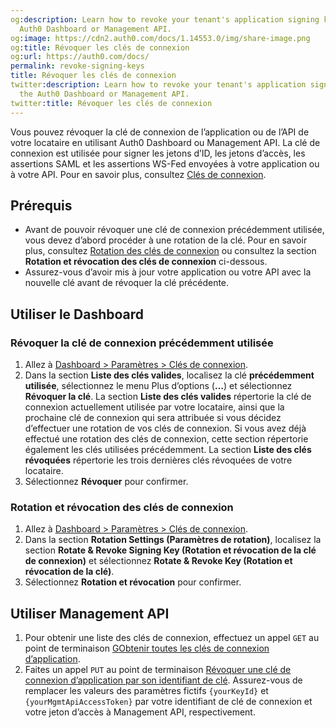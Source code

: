 ```yaml
---
og:description: Learn how to revoke your tenant's application signing key using the
  Auth0 Dashboard or Management API.
og:image: https://cdn2.auth0.com/docs/1.14553.0/img/share-image.png
og:title: Révoquer les clés de connexion
og:url: https://auth0.com/docs/
permalink: revoke-signing-keys
title: Révoquer les clés de connexion
twitter:description: Learn how to revoke your tenant's application signing key using
  the Auth0 Dashboard or Management API.
twitter:title: Révoquer les clés de connexion
---
```


Vous pouvez révoquer la clé de connexion de l’application ou de l’API de votre locataire en utilisant Auth0 Dashboard ou Management API. La clé de connexion est utilisée pour signer les jetons d’ID, les jetons d’accès, les assertions SAML et les assertions WS-Fed envoyées à votre application ou à votre API. Pour en savoir plus, consultez [Clés de connexion](/tenant-settings/signing-keys).

## Prérequis

* Avant de pouvoir révoquer une clé de connexion précédemment utilisée, vous devez d’abord procéder à une rotation de la clé. Pour en savoir plus, consultez [Rotation des clés de connexion](/tenant-settings/signing-keys/rotate-signing-keys) ou consultez la section **Rotation et révocation des clés de connexion** ci-dessous.
* Assurez-vous d’avoir mis à jour votre application ou votre API avec la nouvelle clé avant de révoquer la clé précédente.



## Utiliser le Dashboard

### Révoquer la clé de connexion précédemment utilisée

1. Allez à [Dashboard > Paramètres > Clés de connexion](%24%7Bmanage_url%7D/#/tenant/signing_keys).
2. Dans la section **Liste des clés valides**, localisez la clé **précédemment utilisée**, sélectionnez le menu Plus d’options (**…**) et sélectionnez **Révoquer la clé**. 
La section **Liste des clés valides** répertorie la clé de connexion actuellement utilisée par votre locataire, ainsi que la prochaine clé de connexion qui sera attribuée si vous décidez d’effectuer une rotation de vos clés de connexion. Si vous avez déjà effectué une rotation des clés de connexion, cette section répertorie également les clés utilisées précédemment.
La section **Liste des clés révoquées** répertorie les trois dernières clés révoquées de votre locataire.
3. Sélectionnez **Révoquer** pour confirmer.

### Rotation et révocation des clés de connexion

1. Allez à [Dashboard > Paramètres > Clés de connexion](%24%7Bmanage_url%7D/#/tenant/signing_keys).
2. Dans la section **Rotation Settings (Paramètres de rotation)**, localisez la section **Rotate & Revoke Signing Key (Rotation et révocation de la clé de connexion)** et sélectionnez **Rotate & Revoke Key (Rotation et révocation de la clé)**.
3. Sélectionnez **Rotation et révocation** pour confirmer.

## Utiliser Management API



1. Pour obtenir une liste des clés de connexion, effectuez un appel `GET` au point de terminaison [GObtenir toutes les clés de connexion d’application](/api/management/v2#!/Keys/get_signing_keys).
2. Faites un appel `PUT` au point de terminaison [Révoquer une clé de connexion d’application par son identifiant de clé](/api/management/v2#!/Keys/put_signing_keys). Assurez-vous de remplacer les valeurs des paramètres fictifs `{yourKeyId}` et `{yourMgmtApiAccessToken}` par votre identifiant de clé de connexion et votre jeton d’accès à Management API, respectivement.